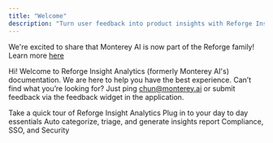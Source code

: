 ```yaml
---
title: "Welcome"
description: "Turn user feedback into product insights with Reforge Insight Analytics"
---
```


<Info>We're excited to share that Monterey AI is now part of the Reforge family! Learn more [here](https://www.reforge.com/blog/the-feedback-fragmentation-tax?utm_medium=referral&utm_source=monterey)</Info>


Hi! Welcome to Reforge Insight Analytics (formerly Monterey AI's) documentation. We are here to help you have the best experience. 
Can’t find what you’re looking for? 
Just ping chun@monterey.ai or submit feedback via the feedback widget in the application.


<CardGroup>
  <Card
    title="Get Started"
    icon="compass"
    iconType="duotone"
    color="#7356BF"
    href="/quickstart"
  >
    Take a quick tour of Reforge Insight Analytics
  </Card>
    <Card
    title="Integrations"
    icon="game-console-handheld-crank"
    href="/integrations"
    iconType="duotone"
    color="#FFC043"
  >
    Plug in to your day to day essentials
  </Card>
  <Card
    title="Smart Insights"
    icon="microchip-ai"
    iconType="duotone"
    color="#276EF1"
    href="/themes"
  >
    Auto categorize, triage, and generate insights report
  </Card>
  <Card
    title="Security"
    icon="message-lines"
    iconType="duotone"
    color="#3AA76D"
    href="/security/security-overview"
  >
    Compliance, SSO, and Security
  </Card>
</CardGroup>
